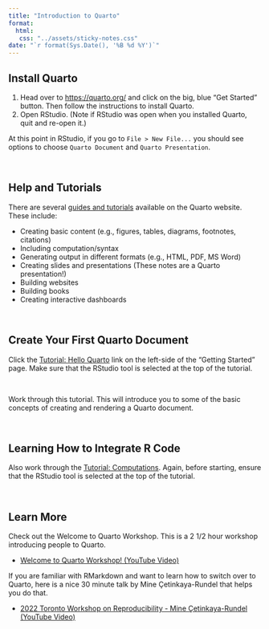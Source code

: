 ```yaml
---
title: "Introduction to Quarto"
format:
  html:
   css: "../assets/sticky-notes.css"
date: "`r format(Sys.Date(), '%B %d %Y')`"
---
```


<!-- ## What is Quarto? -->

<!-- Quarto® is an open-source scientific and technical publishing system built on Pandoc. For us, it allows us to embed R syntax directly in a text document. Using Quarto is one of the first steps to making your research more reproducible. By integrating your R syntax and your text into a single document, it also improves your analytical workflow. -->


<!-- ## Similar to RMarkdown...But Better -->

<!-- For those of you familiar with RMarkdown, Quarto® is a multi-language, next generation version of R Markdown from RStudio, with many new new features and capabilities. Like R Markdown, Quarto® uses Knitr to execute R code, and is therefore able to render most existing Rmd files without modification. -->


## Install Quarto

1.  Head over to <https://quarto.org/> and click on the big, blue "Get Started" button. Then follow the instructions to install Quarto.
2.  Open RStudio. (Note if RStudio was open when you installed Quarto, quit and re-open it.)

At this point in RStudio, if you go to `File > New File...` you should see options to choose `Quarto Document` and `Quarto Presentation`.

<br />

## Help and Tutorials

There are several [guides and tutorials](https://quarto.org/docs/guide/) available on the Quarto website. These include:

-   Creating basic content (e.g., figures, tables, diagrams, footnotes, citations)
-   Including computation/syntax
-   Generating output in different formats (e.g., HTML, PDF, MS Word)
-   Creating slides and presentations (These notes are a Quarto presentation!)
-   Building websites
-   Building books
-   Creating interactive dashboards

<br />


## Create Your First Quarto Document

Click the [Tutorial: Hello Quarto](https://quarto.org/docs/get-started/hello/rstudio.html) link on the left-side of the "Getting Started" page. Make sure that the RStudio tool is selected at the top of the tutorial.

<br />

Work through this tutorial. This will introduce you to some of the basic concepts of creating and rendering a Quarto document.

<br />


## Learning How to Integrate R Code

Also work through the [Tutorial: Computations](https://quarto.org/docs/get-started/computations/rstudio.html). Again, before starting, ensure that the RStudio tool is selected at the top of the tutorial.


<br />


## Learn More

Check out the Welcome to Quarto Workshop. This is a 2 1/2 hour workshop introducing people to Quarto.

- [Welcome to Quarto Workshop! (YouTube Video)](https://www.youtube.com/watch?v=yvi5uXQMvu4)


If you are familiar with RMarkdown and want to learn how to switch over to Quarto, here is a nice 30 minute talk by Mine Çetinkaya-Rundel that helps you do that.

- [2022 Toronto Workshop on Reproducibility - Mine Çetinkaya-Rundel (YouTube Video)](https://www.youtube.com/watch?v=6p4vOKS6Xls)







